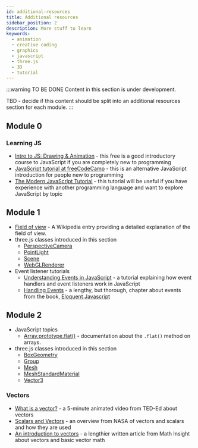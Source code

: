 ```yaml
---
id: additional-resources
title: Additional resources
sidebar_position: 2
description: More stuff to learn
keywords:
  - animation
  - creative coding
  - graphics
  - javascript
  - three.js
  - 3D
  - tutorial
---
```


:::warning TO BE DONE
Content in this section is under development.

TBD - decide if this content should be split into an additional resources section for each module.
:::

## Module 0

### Learning JS

* [Intro to JS: Drawing & Animation](https://www.khanacademy.org/computing/computer-programming/programming) - this free is a good introductory course to JavaScript if you are completely new to programming
* [JavaScript tutorial at freeCodeCamp](https://www.freecodecamp.org/news/full-javascript-course-for-beginners/) - this is an alternative JavaScript introduction for people new to programming
* [The Modern JavaScript Tutorial](https://javascript.info/) - this tutorial will be useful if you have experience with another programming language and want to explore JavaScript by topic

## Module 1

* [Field of view](https://en.wikipedia.org/wiki/Field_of_view) - A Wikipedia
  entry providing a detailed explanation of the field of view.
* three.js classes introduced in this section
  * [PerspectiveCamera](https://threejs.org/docs/index.html#api/en/cameras/PerspectiveCamera)
  * [PointLight](https://threejs.org/docs/index.html#api/en/lights/PointLight)
  * [Scene](https://threejs.org/docs/index.html#api/en/scenes/Scene)
  * [WebGLRenderer](https://threejs.org/docs/index.html#api/en/renderers/WebGLRenderer)
* Event listener tutorials
  * [Understanding Events in JavaScript](https://www.digitalocean.com/community/tutorials/understanding-events-in-javascript) -
    a tutorial explaining how event handlers and event listeners work in
    JavaScript
  * [Handling Events](https://eloquentjavascript.net/15_event.html) - a lengthy,
    but thorough, chapter about events from the book,
    [Eloquent Javascript](https://eloquentjavascript.net/)

## Module 2

* JavaScript topics
  * [Array.prototype.flat()](https://developer.mozilla.org/en-US/docs/Web/JavaScript/Reference/Global_Objects/Array/flat) -
  documentation about the `.flat()` method on arrays.
* three.js classes introduced in this section
  * [BoxGeometry](https://threejs.org/docs/index.html#api/en/geometries/BoxGeometry)
  * [Group](https://threejs.org/docs/index.html#api/en/objects/Group)
  * [Mesh](https://threejs.org/docs/index.html#api/en/objects/Mesh)
  * [MeshStandardMaterial](https://threejs.org/docs/index.html#api/en/materials/MeshStandardMaterial)
  * [Vector3](https://threejs.org/docs/index.html#api/en/math/Vector3)

### Vectors

* [What is a vector?](https://www.youtube.com/watch?v=ml4NSzCQobk) - a 5-minute animated video from TED-Ed about vectors
* [Scalars and Vectors](https://www.grc.nasa.gov/www/k-12/airplane/vectors.html) - an overview from NASA of vectors and scalars and how they are used
* [An introduction to vectors](https://mathinsight.org/vector_introduction) - a
  lengthier written article from Math Insight about vectors and basic vector math

[^2]: [Use of SI units in three.js (GitHub Issue)](https://github.com/mrdoob/three.js/issues/6259)
